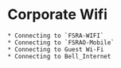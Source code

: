 # Corporate Wifi
    * Connecting to `FSRA-WIFI`
    * Connecting to `FSRAO-Mobile`
    * Connecting to Guest Wi-Fi
    * Connecting to Bell_Internet